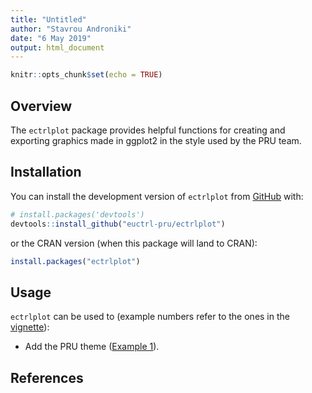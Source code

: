 ```yaml
---
title: "Untitled"
author: "Stavrou Androniki"
date: "6 May 2019"
output: html_document
---
```


```r
knitr::opts_chunk$set(echo = TRUE)
```

## Overview

The `ectrlplot` package provides helpful functions for creating and exporting graphics made in ggplot2 in the style used by the PRU team.

## Installation

You can install the development version of `ectrlplot` from 
[GitHub](https://github.com/euctrl-pru/ectrlplot) with:

```r
# install.packages('devtools')
devtools::install_github("euctrl-pru/ectrlplot")
```

or the CRAN version (when this package will land to CRAN):

```r
install.packages("ectrlplot")
```

## Usage

`ectrlplot` can be used to (example numbers refer to the
ones in the [vignette][vignette]):

* Add the PRU theme ([Example 1][ex1]).

[vignette]: <https://ectrlplot.ansperformance.eu/articles/my-vignette.html> "ectrlplot vignette"
[ex1]: <https://ectrlplot.ansperformance.eu/articles/my-vignette.html#example-01> "Example 1"


## References
